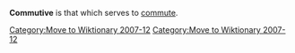 {{unreferenced|date=December 2007}}
[[Category:Move to Wiktionary 2007-12]]
'''Commutive''' is that which serves to [[commute]].

{{ling-stub}}


[[Category:Move to Wiktionary 2007-12]]